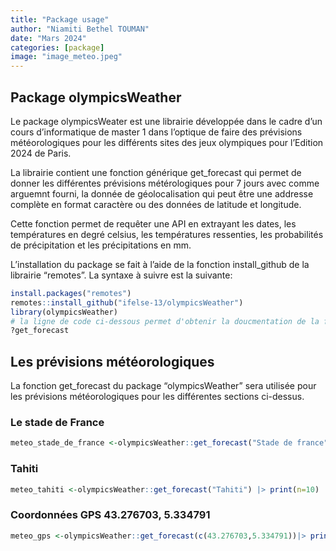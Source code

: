 ```yaml
---
title: "Package usage"
author: "Niamiti Bethel TOUMAN"
date: "Mars 2024"
categories: [package]
image: "image_meteo.jpeg"
---
```


## Package olympicsWeather

Le package olympicsWeater est une librairie développée dans le cadre d'un cours d'informatique de master 1 dans l'optique de faire des prévisions météorologiques pour les différents sites des jeux olympiques pour l'Edition 2024 de Paris.

La librairie contient une fonction générique get_forecast qui permet de donner les différentes prévisions métérologiques pour 7 jours avec comme arguemnt fourni, la donnée de géolocalisation qui peut être une addresse complète en format caractère ou des données de latitude et longitude.

Cette fonction permet de requêter une API en extrayant les dates, les températures en degré celsius, les températures ressenties, les probabilités de précipitation et les précipitations en mm.

L'installation du package se fait à l'aide de la fonction install_github de la librairie "remotes". La syntaxe à suivre est la suivante:

```r
install.packages("remotes")  
remotes::install_github("ifelse-13/olympicsWeather")
library(olympicsWeather) 
# la ligne de code ci-dessous permet d'obtenir la doucmentation de la fonction get_forecast 
?get_forecast
```

## Les prévisions météorologiques

La fonction get_forecast du package "olympicsWeather" sera utilisée pour les prévisions météorologiques pour les différentes sections ci-dessus.

### Le stade de France

```r
meteo_stade_de_france <-olympicsWeather::get_forecast("Stade de france")|> print(n=10)
```

### Tahiti

```r
meteo_tahiti <-olympicsWeather::get_forecast("Tahiti") |> print(n=10)

```

### Coordonnées GPS 43.276703, 5.334791

```r
meteo_gps <-olympicsWeather::get_forecast(c(43.276703,5.334791))|> print(n=10)
```

